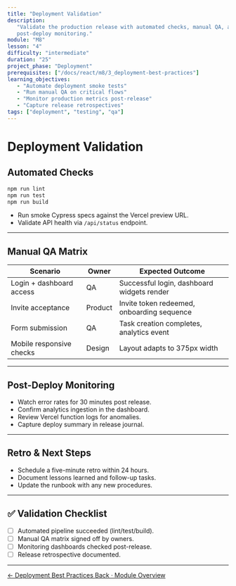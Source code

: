 ```yaml
---
title: "Deployment Validation"
description:
   "Validate the production release with automated checks, manual QA, and
   post-deploy monitoring."
module: "M8"
lesson: "4"
difficulty: "intermediate"
duration: "25"
project_phase: "Deployment"
prerequisites: ["/docs/react/m8/3_deployment-best-practices"]
learning_objectives:
   - "Automate deployment smoke tests"
   - "Run manual QA on critical flows"
   - "Monitor production metrics post-release"
   - "Capture release retrospectives"
tags: ["deployment", "testing", "qa"]
---
```


# Deployment Validation

## Automated Checks

```bash
npm run lint
npm run test
npm run build
```

-  Run smoke Cypress specs against the Vercel preview URL.
-  Validate API health via `/api/status` endpoint.

---

## Manual QA Matrix

| Scenario                 | Owner   | Expected Outcome                           |
| ------------------------ | ------- | ------------------------------------------ |
| Login + dashboard access | QA      | Successful login, dashboard widgets render |
| Invite acceptance        | Product | Invite token redeemed, onboarding sequence |
| Form submission          | QA      | Task creation completes, analytics event   |
| Mobile responsive checks | Design  | Layout adapts to 375px width               |

---

## Post-Deploy Monitoring

-  Watch error rates for 30 minutes post release.
-  Confirm analytics ingestion in the dashboard.
-  Review Vercel function logs for anomalies.
-  Capture deploy summary in release journal.

---

## Retro & Next Steps

-  Schedule a five-minute retro within 24 hours.
-  Document lessons learned and follow-up tasks.
-  Update the runbook with any new procedures.

---

## ✅ Validation Checklist

-  [ ] Automated pipeline succeeded (lint/test/build).
-  [ ] Manual QA matrix signed off by owners.
-  [ ] Monitoring dashboards checked post-release.
-  [ ] Release retrospective documented.

---

<div className='mt-8 flex justify-between'>
   <a
      href='/docs/react/m8/3_deployment-best-practices'
      className='text-sm font-medium text-muted-foreground hover:text-foreground'
   >
      ← Deployment Best Practices
   </a>
   <a
      href='/docs/react/m8/0_index'
      className='text-sm font-medium text-primary hover:text-primary/80'
   >
      Back · Module Overview
   </a>
</div>
